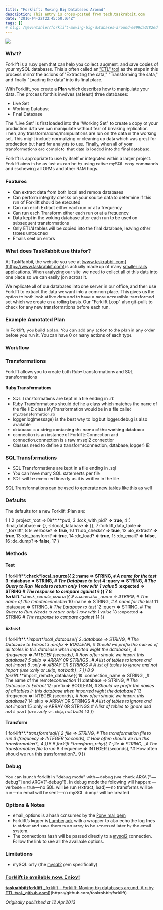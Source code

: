 ```yaml
---
title: "Forklift: Moving Big Databases Around"
description: This entry is cross-posted from tech.taskrabbit.com
date: "2016-04-22T22:45:50.164Z"
tags: []
# slug: /@evantahler/forklift-moving-big-databases-around-e999da2382ed
---
```


![](/images/medium-export/0__T3e9y__efvaQCz99b.jpg)

### What?

[Forklift](https://github.com/taskrabbit/forklift) is a ruby gem that can help you collect, augment, and save copies of your mySQL databases. This is often called an ["ETL" tool](http://en.wikipedia.org/wiki/Extract,_transform,_load) as the steps in this process mirror the actions of "Extracting the data," "Transforming the data," and finally "Loading the data" into its final place.

With Forklift, you create a **Plan** which describes how to manipulate your data. The process for this involves (at least) three databases:

- Live Set
- Working Database
- Final Database

The "Live Set" is first loaded into the "Working Set" to create a copy of your production data we can manipulate without fear of breaking replication. Then, any transformations/manipulations are run on the data in the working set. This might include normalizing or cleaning up data which was great for production but hard for analysts to use. Finally, when all of your transformations are complete, that data is loaded into the final database.

Forklift is appropriate to use by itself or integrated within a larger project. Forklift aims to be as fast as can be by using native mySQL copy commands and eschewing all ORMs and other RAM hogs.

### Features

- Can extract data from both local and remote databases
- Can perform integrity checks on your source data to determine if this run of Forklift should be executed
- Can run each Extract either each run or at a frequency
- Can run each Transform either each run or at a frequency
- Data kept in the woking database after each run to be used on subsequent transformations
- Only ETL’d tables will be copied into the final database, leaving other tables untouched
- Emails sent on errors

### What does TaskRabbit use this for?

At TaskRabbit, the website you see at [www.taskrabbit.com](https://www.taskrabbit.com) is actually made up of many [smaller rails applications](http://en.wikipedia.org/wiki/Service-oriented_architecture). When analyzing our site, we need to collect all of this data into one place so we can easily join across it.

We replicate all of our databases into one server in our office, and then use Forklift to extract the data we want into a common place. This gives us the option to both look at live data and to have a more accessible transformed set which we create on a rolling basis. Our "Forklift Loop" also git-pulls to check for any new transformations before each run.

### Example Annotated Plan

In Forklift, you build a plan. You can add any action to the plan in any order before you run it. You can have 0 or many actions of each type.

### Workflow

### Transformations

Forklift allows you to create both Ruby transformations and SQL transformations

#### Ruby Transformations

- SQL Transformations are kept in a file ending in .rb
- Ruby Transformations should define a class which matches the name of the file (IE: class MyTransformation would be in a file called my_transformation.rb
- logger.log(message) is the best way to log but logger.debug is also available
- database is a string containing the name of the working database
- connection is an instance of Forklift::Connection and connection.connection is a raw mysql2 connection
- Classes need to define a transform(connection, database, logger) IE:

### SQL Transformations

- SQL Transformations are kept in a file ending in .sql
- You can have many SQL statements per file
- SQL will be executed linearly as it is written in the file

SQL Transformations can be used to [generate new tables like this](http://stackoverflow.com/questions/1201874/calendar-table-for-data-warehouse) as well

### Defaults

The defaults for a new Forklift::Plan are:

1 {
2 :project_root **\=>** Dir**.**pwd,
3 :lock_with_pid? **\=>** **true**,
4
5 :final_database **\=>** {},
6 :local_database **\=>** {},
7 :forklift_data_table **\=>** '\_forklift',
8
9 :verbose? **\=>** **true**,
10
11 :do_checks? **\=>** **true**,
12 :do_extract? **\=>** **true**,
13 :do_transform? **\=>** **true**,
14 :do_load? **\=>** **true**,
15 :do_email? **\=>** **false**,
16 :do_dump? **\=>** **false**,
17 }

### Methods

#### Test

1 forklift**.**check*local_source({
2 :name **\=>** STRING, *\# A name for the test*
3 :database **\=>** STRING, *\# The Database to test*
4 :query **\=>** STRING, *\# The Query to Run. Needs to return only 1 row with 1 value*
5 :expected **\=>** STRING *\# The response to compare against*
6 })
7
8 forklift**.**check_remote_source({
9 :connection_name **\=>** STRING, *\# The name of the remote*connection*
10 :name **\=>** STRING, _\# A name for the test_
11 :database **\=>** STRING, _\# The Database to test_
12 :query **\=>** STRING, _\# The Query to Run. Needs to return only 1 row with 1 value_
13 :expected **\=>** STRING _\# The response to compare against_
14 })

#### Extract

1 forklift**.**import*local_database({
2 :database **\=>** STRING, *\# The Database to Extract*
3 :prefix **\=>** BOOLEAN, *\# Should we prefix the names of all tables in this database when imported wight the database?_
4 :frequency **\=>** INTEGER (seconds), _\# How often should we import this database?_
5 :skip **\=>** ARRAY OR STRINGS _\# A list of tables to ignore and not import*
6 :only **\=>** ARRAY OR STRINGS *\# A list of tables to ignore and not import (use :only or :skip, not both)_
7 })
8
9 forklift**.**import_remote_database({
10 :connection_name **\=>** STRING, _\# The name of the remote*connection*
11 :database **\=>** STRING, _\# The Database to Extract_
12 :prefix **\=>** BOOLEAN, _\# Should we prefix the names of all tables in this database when imported wight the database?_
13 :frequency **\=>** INTEGER (seconds), _\# How often should we import this database?_
14 :skip **\=>** ARRAY OR STRINGS _\# A list of tables to ignore and not import_
15 :only **\=>** ARRAY OR STRINGS _\# A list of tables to ignore and not import (use :only or :skip, not both)_
16 })

#### Transform

1 forklift**.**transform*sql({
2 :file **\=>** STRING, *\# The transformation file to run*
3 :frequency **\=>** INTEGER (seconds), *\# How often should we run this transformation?_
4 })
5
6 forklift**.**transform_ruby({
7 :file **\=>** STRING, _\# The transformation file to run*
8 :frequency **\=>** INTEGER (seconds), *\# How often should we run this transformation?\_
9 })

### Debug

You can launch forklift in "debug mode" with — debug (we check ARGV\[" — debug"\] and ARGV\["-debug"\]). In debug mode the following will happen: — verbose = true — no SQL will be run (extract, load) — no transforms will be run — no email will be sent — no mySQL dumps will be created

### Options & Notes

- email_options is a hash consumed by the [Pony mail gem](https://github.com/benprew/pony)
- Forklift’s logger is [Lumberjack](https://github.com/bdurand/lumberjack) with a wrapper to also echo the log lines to stdout and save them to an array to be accessed later by the email system.
- The connections hash will be passed directly to a [mysql2](https://github.com/brianmario/mysql2) connection. Follow the link to see all the available options.

### Limitations

- mySQL only (the [mysql2](https://github.com/brianmario/mysql2) gem specifically)

### [Forklift is available now. Enjoy!](https://github.com/taskrabbit/forklift)

[**taskrabbit/forklift**
\_forklift - Forklift: Moving big databases around. A ruby ETL tool.\_github.com](https://github.com/taskrabbit/forklift "https://github.com/taskrabbit/forklift")[](https://github.com/taskrabbit/forklift)

_Originally published at 12 Apr 2013_
